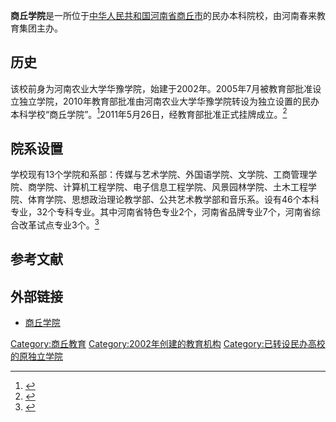 {{Infobox university
|name              = 商丘学院
|EnglishName       = Shangqiu University
|native_name       =
|image             =
|caption           =
|latin_name        =
|motto             = 勤奋好学 自强不息
|zhmotto           =
|established       = 2002年
|closed            =
|re-established    =
|anniversary       =
|type              = 民办普通高等学校
|religious         =
|endowment         =
|officer_in_charge =
|chairman_label    = 
|chairman          = 
|secretary         = [[李军成|李军成]]
|chancellor        =
|president         = [[王锡仲|王锡仲]]
|vice-president    = [[侯春玲|侯春玲]]、[[侯运华|侯运华]]、[[单伟龙|单伟龙]]
|superintendent    =
|provost           =
|vice_chancellor   =
|principal         =
|dean              =
|director          =
|head_label        = 常务副校长
|head              = [[程印学|程印学]]
|faculty           = 1219
|staff             =
|students          = 2万余
|undergrad         =
|postgrad          =
|doctoral          =
|国防生             = 
|other             =
|address           = {{PRC}}[[河南省|河南省]][[商丘市|商丘市]]北海东路66号
|country           =
|state             =
|province          =
|city              =
|color             =
|campus            = 市区东南部
|area              = 2017亩
|covered_area      = 52万平方米
|former_names      =
|free_label        =
|free              =
|colors            =
|nickname          =
|mascot            =
|magazine          =
|athlete           =
|conference        =
|books             =
|legal_person      =
|affiliations      = [[河南省教育厅|河南省教育厅]]
|zip               = 476000
|telephone         = {{Tel|86|370|3167600}}
|fax               =
|website           = http://www.squ.net.cn/
|logo              =
|footnotes         =
}}

'''商丘学院'''是一所位于[[中华人民共和国|中华人民共和国]][[河南省|河南省]][[商丘市|商丘市]]的民办本科院校，由河南春来教育集团主办。

== 历史 ==
该校前身为河南农业大学华豫学院，始建于2002年。2005年7月被教育部批准设立独立学院，2010年教育部批准由河南农业大学华豫学院转设为独立设置的民办本科学校“商丘学院”。<ref>{{cite web|url=http://www.ha.xinhuanet.com/add/hnnews/2010-12/28/content_21730728.htm|title=河南省三所高校列入教育部公布的“升格”名单|publisher=新华网|newspaper=大河网-河南日报|author=冯芸|date=2010-12-28|deadurl=yes|archiveurl=https://web.archive.org/web/20160916111223/http://www.ha.xinhuanet.com/add/hnnews/2010-12/28/content_21730728.htm|archivedate=2016-09-16|accessdate=2016-07-07}}</ref>2011年5月26日，经教育部批准正式挂牌成立。<ref>{{cite web|url=http://www.ha.xinhuanet.com/zfwq/2011-05/27/content_22875169.htm|title=商丘学院挂牌成立 共拥有28个本科专业|publisher=新华网|newspaper=大河网-河南日报|author=王平|date=2011-05-27|deadurl=yes|archiveurl=https://web.archive.org/web/20170108064751/http://www.ha.xinhuanet.com/zfwq/2011-05/27/content_22875169.htm|archivedate=2017-01-08|accessdate=2016-09-05}}</ref>

== 院系设置 ==
学校现有13个学院和系部：传媒与艺术学院、外国语学院、文学院、工商管理学院、商学院、计算机工程学院、电子信息工程学院、风景园林学院、土木工程学院、体育学院、思想政治理论教学部、公共艺术教学部和音乐系。设有46个本科专业，32个专科专业。其中河南省特色专业2个，河南省品牌专业7个，河南省综合改革试点专业3个。<ref>{{cite web|url=http://www.squ.net.cn/squinfo/ShowArticle.asp?ArticleID=26934|title=商丘学院简介|publisher=商丘学院|date=2014-10-29|access-date=2016-07-07|archive-url=https://web.archive.org/web/20160917023459/http://www.squ.net.cn/squinfo/ShowArticle.asp?ArticleID=26934|archive-date=2016-09-17|dead-url=yes}}</ref>

== 参考文献 ==
{{reflist}}

== 外部链接 ==
* [http://www.squ.net.cn/ 商丘学院]{{Wayback|url=http://www.squ.net.cn/ |date=20120202020836 }}

{{河南高等院校}}
{{民办大学}}
[[Category:商丘教育|Category:商丘教育]]
[[Category:2002年创建的教育机构|Category:2002年创建的教育机构]]
[[Category:已转设民办高校的原独立学院|Category:已转设民办高校的原独立学院]]
